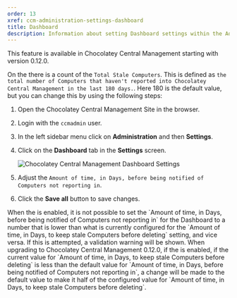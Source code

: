 ```yaml
---
order: 13
xref: ccm-administration-settings-dashboard
title: Dashboard
description: Information about setting Dashboard settings within the Administration Settings screen
---
```


<Callout type="info">
    This feature is available in Chocolatey Central Management starting with version 0.12.0.
</Callout>

On the <Xref title="Chocolatey Central Management Dashboard" value="ccm-dashboard" /> there is a count of the `Total Stale Computers`. This is defined as `the total number of Computers that haven't reported into Chocolatey Central Management in the last 180 days.`.  Here 180 is the default value, but you can change this by using the following steps:

1. Open the Chocolatey Central Management Site in the browser.
1. Login with the `ccmadmin` user.
1. In the left sidebar menu click on **Administration** and then **Settings**.
1. Click on the **Dashboard** tab in the **Settings** screen.

    ![Chocolatey Central Management Dashboard Settings](https://img.chocolatey.org/docs/ccm-playwright/administration/settings/tab-dashboard.png)

1. Adjust the `Amount of time, in Days, before being notified of Computers not reporting in`.
1. Click the **Save all** button to save changes.

<Callout type="info">
    When the <Xref title="Stale Computer Retention Policy" value="ccm-administration-settings-retention" anchor="stale-computer-retention" /> is enabled, it is not possible to set the `Amount of time, in Days, before being notified of Computers not reporting in` for the Dashboard to a number that is lower than what is currently configured for the `Amount of time, in Days, to keep stale Computers before deleting` setting, and vice versa.  If this is attempted, a validation warning will be shown.
</Callout>

<Callout type="info">
    When upgrading to Chocolatey Central Management 0.12.0, if the <Xref title="Stale Computer Retention Policy" value="ccm-administration-settings-retention" anchor="stale-computer-retention" /> is enabled, if the current value for `Amount of time, in Days, to keep stale Computers before deleting` is less than the default value for `Amount of time, in Days, before being notified of Computers not reporting in`, a change will be made to the default value to make it half of the configured value for `Amount of time, in Days, to keep stale Computers before deleting`.
</Callout>
